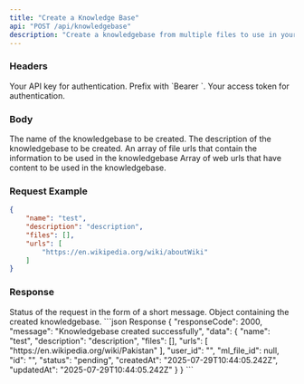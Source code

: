 ```yaml
---
title: "Create a Knowledge Base"
api: "POST /api/knowledgebase"
description: "Create a knowledgebase from multiple files to use in your workflows"
---
```


### Headers

<ParamField header="Authorization" type="string" required>
  Your API key for authentication. Prefix with `Bearer `.
</ParamField>

<ParamField header="x-access-token" type="string" required>
  Your access token for authentication.
</ParamField>

### Body

<ParamField body="name" type="string" required>
  The name of the knowledgebase to be created.
</ParamField>

<ParamField body="description" type="string" required>
  The description of the knowledgebase to be created.
</ParamField>

<ParamField body="files" type="string[]" required>
  An array of file urls that contain the information to be used in the knowledgebase
</ParamField>

<ParamField body="urls" type="string[]" required>
  Array of web urls that have content to be used in the knowledgebase.
</ParamField>


### Request Example

```json
{
    "name": "test",
    "description": "description",
    "files": [],
    "urls": [
        "https://en.wikipedia.org/wiki/aboutWiki"
    ]
}
```
### Response

<ResponseField name="message" type="string"> 
    Status of the request in the form of a short message.
</ResponseField> 

<ResponseField name="data" type="object"> 
     Object containing the created knowledgebase.
</ResponseField>

<ResponseExample>
```json Response
{
  "responseCode": 2000,
  "message": "Knowledgebase created successfully",
  "data": {
    "name": "test",
    "description": "description",
    "files": [],
    "urls": [
      "https://en.wikipedia.org/wiki/Pakistan"
    ],
    "user_id": "<hidden>",
    "ml_file_id": null,
    "id": "<hidden>",
    "status": "pending",
    "createdAt": "2025-07-29T10:44:05.242Z",
    "updatedAt": "2025-07-29T10:44:05.242Z"
  }
}
```
</ResponseExample>
